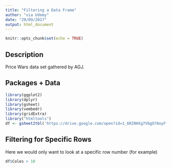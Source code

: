 ```yaml
---
title: "Filtering a Data Frame"
author: "via Udemy"
date: "29/09/2017"
output: html_document
---
```


```r
knitr::opts_chunk$set(echo = TRUE)
```

## Description

Price Wars data set gathered by AGJ.

## Packages + Data

```r
library(ggplot2)
library(dplyr)
library(gsheet)
library(vembedr)
library(gridExtra)
library("htmltools")
df <- gsheet2tbl('https://drive.google.com/open?id=1_6RZ0HXg7VbgO78oyFfUyZaFOUHYWijy8XH1_jw5tA4')
```

## Filtering for Specific Rows

Here we would only want to look at a specific row number (for example)

```r
df$Coles > 10
```












